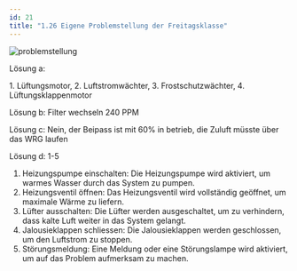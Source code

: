 ```yaml
---
id: 21
title: "1.26 Eigene Problemstellung der Freitagsklasse"
---
```


![problemstellung](/images/problemstellung.png)

Lösung a: 

1\. Lüftungsmotor, 2. Luftstromwächter, 3. Frostschutzwächter, 4. Lüftungsklappenmotor

Lösung b: Filter wechseln 240 PPM
 
Lösung c: Nein, der Beipass ist mit 60% in betrieb, die Zuluft müsste über das WRG laufen

Lösung d: 1-5
1. Heizungspumpe einschalten: Die Heizungspumpe wird aktiviert, um warmes Wasser durch das System zu pumpen.
2. Heizungsventil öffnen: Das Heizungsventil wird vollständig geöffnet, um maximale Wärme zu liefern.
3. Lüfter ausschalten: Die Lüfter werden ausgeschaltet, um zu verhindern, dass kalte Luft weiter in das System gelangt.
4. Jalousieklappen schliessen: Die Jalousieklappen werden geschlossen, um den Luftstrom zu stoppen.
5. Störungsmeldung: Eine Meldung oder eine Störungslampe wird aktiviert, um auf das Problem aufmerksam zu machen.
